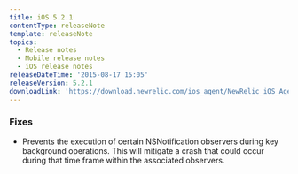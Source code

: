 ```yaml
---
title: iOS 5.2.1
contentType: releaseNote
template: releaseNote
topics:
  - Release notes
  - Mobile release notes
  - iOS release notes
releaseDateTime: '2015-08-17 15:05'
releaseVersion: 5.2.1
downloadLink: 'https://download.newrelic.com/ios_agent/NewRelic_iOS_Agent_5.2.1.zip'
---
```


### Fixes

* Prevents the execution of certain NSNotification observers during key background operations. This will mitigate a crash that could occur during that time frame within the associated observers.
